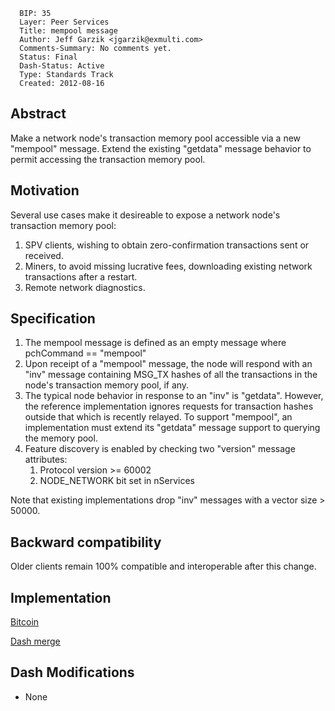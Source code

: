 <pre>
  BIP: 35
  Layer: Peer Services
  Title: mempool message
  Author: Jeff Garzik <jgarzik@exmulti.com>
  Comments-Summary: No comments yet.
  Status: Final
  Dash-Status: Active
  Type: Standards Track
  Created: 2012-08-16
</pre>

==Abstract==

Make a network node's transaction memory pool accessible via a new "mempool" message.  Extend the existing "getdata" message behavior to permit accessing the transaction memory pool.

==Motivation==

Several use cases make it desireable to expose a network node's transaction memory pool:
# SPV clients, wishing to obtain zero-confirmation transactions sent or received.
# Miners, to avoid missing lucrative fees, downloading existing network transactions after a restart.
# Remote network diagnostics.

==Specification==

# The mempool message is defined as an empty message where pchCommand == "mempool"
# Upon receipt of a "mempool" message, the node will respond   with an "inv" message containing MSG_TX hashes of all the transactions in the node's transaction memory pool, if any.
# The typical node behavior in response to an "inv" is "getdata". However, the reference implementation ignores requests for transaction hashes outside that which is recently relayed. To support "mempool", an implementation must extend its "getdata" message support to querying the memory pool.
# Feature discovery is enabled by checking two "version" message attributes:
## Protocol version >= 60002
## NODE_NETWORK bit set in nServices

Note that existing implementations drop "inv" messages with a vector size > 50000.

==Backward compatibility==

Older clients remain 100% compatible and interoperable after this change.

==Implementation==

[https://github.com/bitcoin/bitcoin/pull/1641 Bitcoin]

[https://github.com/dashpay/dash/commit/05a85b2b38d516a8701f684fcd2ab99f3e5b462d Dash merge]

==Dash Modifications==
* None
